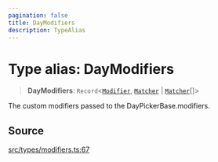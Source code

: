 ```yaml
---
pagination: false
title: DayModifiers
description: TypeAlias
---
```


# Type alias: DayModifiers

> **DayModifiers**: `Record`\<[`Modifier`](/api/latest/type-aliases/Modifier.mdx), [`Matcher`](/api/latest/type-aliases/Matcher.mdx) \| [`Matcher`](/api/latest/type-aliases/Matcher.mdx)[]\>

The custom modifiers passed to the DayPickerBase.modifiers.

## Source

[src/types/modifiers.ts:67](https://github.com/gpbl/react-day-picker/blob/575f9be39/src/types/modifiers.ts#L67)
